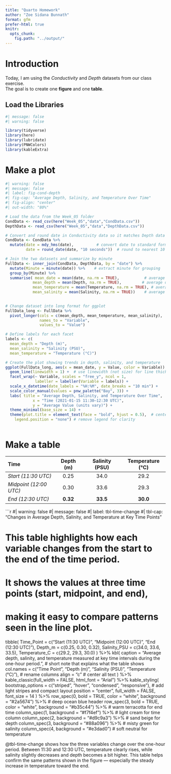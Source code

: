 ```yaml
---
title: "Quarto Homework"
author: "Zoe Sidana Bunnath"
format: gfm
prefer-html: true
knitr: 
  opts_chunk: 
    fig.path: "../output/"
---
```


# Introduction

Today, I am using the *Conductivity* and *Depth* datasets from our class exercise.  
The goal is to create one **figure** and one **table**.

## Load the Libraries

```r
#| message: false
#| warning: false

library(tidyverse)
library(here)
library(lubridate)
library(PNWColors)
library(kableExtra)
```

# Make a plot

```r
#| warning: false
#| message: false
#| label: fig-cond-depth
#| fig-cap: "Average Depth, Salinity, and Temperature Over Time"
#| fig-align: "center"
#| out-width: "80%"

# Load the data from the Week_05 folder
CondData <- read_csv(here("Week_05","data","CondData.csv"))
DepthData <- read_csv(here("Week_05","data","DepthData.csv"))

# Convert and round date in Conductivity data so it matches Depth data
CondData <- CondData %>%
  mutate(date = mdy_hms(date),          # convert date to standard format
         date = round_date(date, "10 seconds"))  # round to nearest 10 seconds

# Join the two datasets and summarize by minute
FullData <- inner_join(CondData, DepthData, by = "date") %>%
  mutate(Minute = minute(date)) %>%    # extract minute for grouping
  group_by(Minute) %>%
  summarise( mean_date = mean(date, na.rm = TRUE),           # average date per minute
            mean_depth = mean(Depth, na.rm = TRUE),         # average depth
            mean_temperature = mean(Temperature, na.rm = TRUE), # average temperature
            mean_salinity = mean(Salinity, na.rm = TRUE))    # average salinity
  

# Change dataset into long format for ggplot
FullData_long <- FullData %>%
  pivot_longer(cols = c(mean_depth, mean_temperature, mean_salinity),
               names_to = "Variable",
               values_to = "Value")

# Define labels for each facet
labels <- c(
  mean_depth = "Depth (m)",
  mean_salinity = "Salinity (PSU)",
  mean_temperature = "Temperature (°C)")

# Create the plot showing trends in depth, salinity, and temperature
ggplot(FullData_long, aes(x = mean_date, y = Value, color = Variable)) +
  geom_line(linewidth = 1) +  # use linewidth (not size) for line thickness
  facet_wrap(~ Variable, scales = "free_y", ncol = 1,
             labeller = labeller(Variable = labels)) +
  scale_x_datetime(date_labels = "%H:%M", date_breaks = "10 min") +
  scale_color_manual(values = pnw_palette("Bay", 3)) +
  labs( title = "Average Depth, Salinity, and Temperature Over Time",
            x = "Time (2021-01-15 11:30–12:30 UTC)",
            y = "Average Value (units vary)") +
  theme_minimal(base_size = 14) +
  theme(plot.title = element_text(face = "bold", hjust = 0.5),  # center and bold title
    legend.position = "none") # remove legend for clarity
 
```

# Make a table

| Time                | Depth (m) | Salinity (PSU) | Temperature (°C) |
|:--------------------|:----------:|:---------------:|:-----------------:|
| _Start (11:30 UTC)_ | 0.25       | 34.0            | 29.2             |
| _Midpoint (12:00 UTC)_ | 0.30       | 33.6            | 29.3             |
| _End (12:30 UTC)_   | **0.32**   | **33.5**        | **30.0**         |

```r
#| warning: false
#| message: false
#| label: tbl-time-change
#| tbl-cap: "Changes in Average Depth, Salinity, and Temperature at Key Time Points"

# This table highlights how each variable changes from the start to the end of the time period.
# It shows the values at three time points (start, midpoint, and end),
# making it easy to compare patterns seen in the line plot.

tibble(
  Time_Point = c("Start (11:30 UTC)", "Midpoint (12:00 UTC)", "End (12:30 UTC)"),
  Depth_m = c(0.25, 0.30, 0.32),
  Salinity_PSU = c(34.0, 33.6, 33.5),
  Temperature_C = c(29.2, 29.3, 30.0)
) %>%
  kbl(
    caption = "Average depth, salinity, and temperature measured at key time intervals during the one-hour period.",  # short note that explains what the table shows
    col.names = c("Time Point", "Depth (m)", "Salinity (PSU)", "Temperature (°C)"),  # rename columns
    align = "c"  # center all text
  ) %>%
  kable_classic(full_width = FALSE, html_font = "Arial") %>%
  kable_styling(
    bootstrap_options = c("striped", "hover", "condensed", "responsive"),  # add light stripes and compact layout
    position = "center",
    full_width = FALSE,
    font_size = 14
  ) %>%
  row_spec(0, bold = TRUE, color = "white", background = "#2a5674") %>%   # deep ocean blue header
  row_spec(3, bold = TRUE, color = "white", background = "#b35c44") %>%   # warm terracotta for end time
  column_spec(1, background = "#f7f4ef") %>%  # light cream for time column
  column_spec(2, background = "#d9c9a3") %>%  # sand beige for depth
  column_spec(3, background = "#88a096") %>%  # misty green for salinity
  column_spec(4, background = "#e3dad0")      # soft neutral for temperature

@tbl-time-change shows how the three variables change over the one-hour period.
Between 11:30 and 12:30 UTC, temperature clearly rises, while salinity slightly decreases and depth becomes a bit higher.
This table helps confirm the same patterns shown in the figure — especially the steady increase in temperature toward the end.
